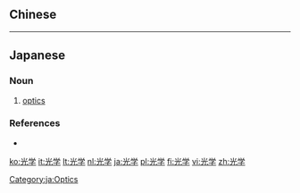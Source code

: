 {{also|光學}}
==Chinese==
{{zh-see|光學}}

----

==Japanese==
{{ja-kanjitab|こう|がく|yomi=on}}

===Noun===
{{ja-noun|こうがく|kyu=光學}}

# {{lb|ja|physics|sort=こうかく}} [[optics]]

===References===
* {{R:Shogakukan}}

[[Category:ja:Optics]]

[[ko:光学]]
[[it:光学]]
[[lt:光学]]
[[nl:光学]]
[[ja:光学]]
[[pl:光学]]
[[fi:光学]]
[[vi:光学]]
[[zh:光学]]